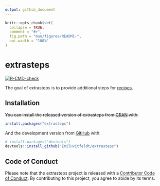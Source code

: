 ```yaml
---
output: github_document
---
```


<!-- README.md is generated from README.Rmd. Please edit that file -->

```r
knitr::opts_chunk$set(
  collapse = TRUE,
  comment = "#>",
  fig.path = "man/figures/README-",
  out.width = "100%"
)
```

# extrasteps

<!-- badges: start -->
[![R-CMD-check](https://github.com/EmilHvitfeldt/extrasteps/workflows/R-CMD-check/badge.svg)](https://github.com/EmilHvitfeldt/extrasteps/actions)
<!-- badges: end -->

The goal of extrasteps is to provide additional steps for [recipes](https://github.com/tidymodels/recipes).

## Installation

~~You can install the released version of extrasteps from [CRAN](https://CRAN.R-project.org) with:~~

``` r
install.packages("extrasteps")
```

And the development version from [GitHub](https://github.com/) with:

``` r
# install.packages("devtools")
devtools::install_github("EmilHvitfeldt/extrasteps")
```

## Code of Conduct
  
Please note that the extrasteps project is released with a [Contributor Code of Conduct](https://contributor-covenant.org/version/2/0/CODE_OF_CONDUCT.html). By contributing to this project, you agree to abide by its terms.
